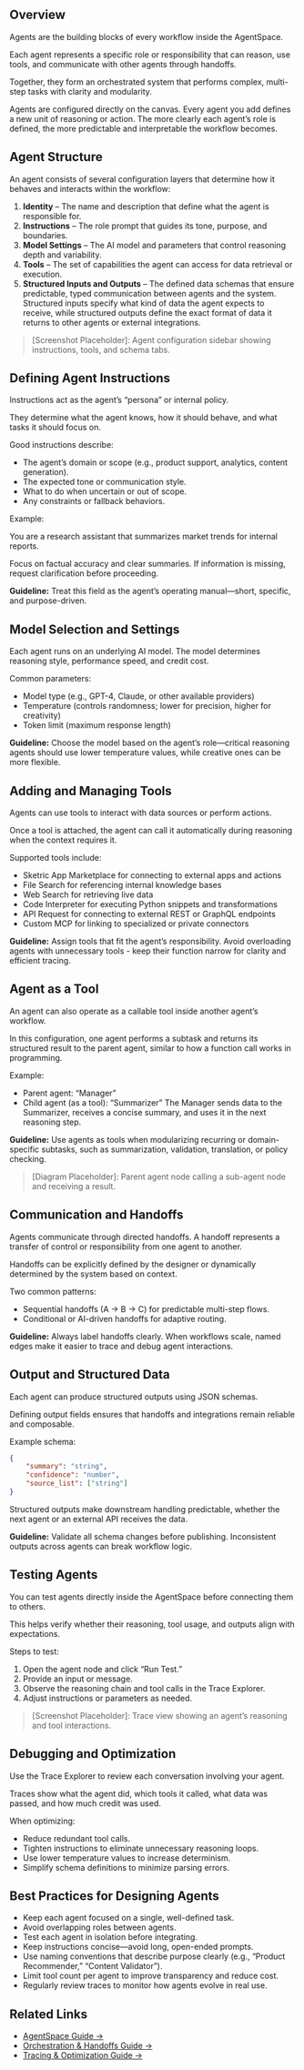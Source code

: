 ## Overview

Agents are the building blocks of every workflow inside the AgentSpace.

Each agent represents a specific role or responsibility that can reason, use tools, and communicate with other agents through handoffs.

Together, they form an orchestrated system that performs complex, multi-step tasks with clarity and modularity.

Agents are configured directly on the canvas. Every agent you add defines a new unit of reasoning or action. The more clearly each agent’s role is defined, the more predictable and interpretable the workflow becomes.

## Agent Structure

An agent consists of several configuration layers that determine how it behaves and interacts within the workflow:

1. **Identity** – The name and description that define what the agent is responsible for.
2. **Instructions** – The role prompt that guides its tone, purpose, and boundaries.
3. **Model Settings** – The AI model and parameters that control reasoning depth and variability.
4. **Tools** – The set of capabilities the agent can access for data retrieval or execution.
5. **Structured Inputs and Outputs** – The defined data schemas that ensure predictable, typed communication between agents and the system. Structured inputs specify what kind of data the agent expects to receive, while structured outputs define the exact format of data it returns to other agents or external integrations.

> [Screenshot Placeholder]: Agent configuration sidebar showing instructions, tools, and schema tabs.

## Defining Agent Instructions

Instructions act as the agent’s “persona” or internal policy.

They determine what the agent knows, how it should behave, and what tasks it should focus on.

Good instructions describe:

- The agent’s domain or scope (e.g., product support, analytics, content generation).
- The expected tone or communication style.
- What to do when uncertain or out of scope.
- Any constraints or fallback behaviors.

Example:

You are a research assistant that summarizes market trends for internal reports.

Focus on factual accuracy and clear summaries. If information is missing, request clarification before proceeding.

**Guideline:** Treat this field as the agent’s operating manual—short, specific, and purpose-driven.

## Model Selection and Settings

Each agent runs on an underlying AI model. The model determines reasoning style, performance speed, and credit cost.

Common parameters:

- Model type (e.g., GPT-4, Claude, or other available providers)
- Temperature (controls randomness; lower for precision, higher for creativity)
- Token limit (maximum response length)

**Guideline:** Choose the model based on the agent’s role—critical reasoning agents should use lower temperature values, while creative ones can be more flexible.

## Adding and Managing Tools

Agents can use tools to interact with data sources or perform actions.

Once a tool is attached, the agent can call it automatically during reasoning when the context requires it.

Supported tools include:

- Sketric App Marketplace for connecting to external apps and actions
- File Search for referencing internal knowledge bases
- Web Search for retrieving live data
- Code Interpreter for executing Python snippets and transformations
- API Request for connecting to external REST or GraphQL endpoints
- Custom MCP for linking to specialized or private connectors

**Guideline:** Assign tools that fit the agent’s responsibility. Avoid overloading agents with unnecessary tools - keep their function narrow for clarity and efficient tracing.

## Agent as a Tool

An agent can also operate as a callable tool inside another agent’s workflow.

In this configuration, one agent performs a subtask and returns its structured result to the parent agent, similar to how a function call works in programming.

Example:

- Parent agent: “Manager”
- Child agent (as a tool): “Summarizer”
  The Manager sends data to the Summarizer, receives a concise summary, and uses it in the next reasoning step.

**Guideline:** Use agents as tools when modularizing recurring or domain-specific subtasks, such as summarization, validation, translation, or policy checking.

> [Diagram Placeholder]: Parent agent node calling a sub-agent node and receiving a result.

## Communication and Handoffs

Agents communicate through directed handoffs. A handoff represents a transfer of control or responsibility from one agent to another.

Handoffs can be explicitly defined by the designer or dynamically determined by the system based on context.

Two common patterns:

- Sequential handoffs (A → B → C) for predictable multi-step flows.
- Conditional or AI-driven handoffs for adaptive routing.

**Guideline:** Always label handoffs clearly. When workflows scale, named edges make it easier to trace and debug agent interactions.

## Output and Structured Data

Each agent can produce structured outputs using JSON schemas.

Defining output fields ensures that handoffs and integrations remain reliable and composable.

Example schema:

```json
{
	"summary": "string",
	"confidence": "number",
	"source_list": ["string"]
}
```

Structured outputs make downstream handling predictable, whether the next agent or an external API receives the data.

**Guideline:** Validate all schema changes before publishing. Inconsistent outputs across agents can break workflow logic.

## Testing Agents

You can test agents directly inside the AgentSpace before connecting them to others.

This helps verify whether their reasoning, tool usage, and outputs align with expectations.

Steps to test:

1. Open the agent node and click “Run Test.”
2. Provide an input or message.
3. Observe the reasoning chain and tool calls in the Trace Explorer.
4. Adjust instructions or parameters as needed.

> [Screenshot Placeholder]: Trace view showing an agent’s reasoning and tool interactions.

## Debugging and Optimization

Use the Trace Explorer to review each conversation involving your agent.

Traces show what the agent did, which tools it called, what data was passed, and how much credit was used.

When optimizing:

- Reduce redundant tool calls.
- Tighten instructions to eliminate unnecessary reasoning loops.
- Use lower temperature values to increase determinism.
- Simplify schema definitions to minimize parsing errors.

## Best Practices for Designing Agents

- Keep each agent focused on a single, well-defined task.
- Avoid overlapping roles between agents.
- Test each agent in isolation before integrating.
- Keep instructions concise—avoid long, open-ended prompts.
- Use naming conventions that describe purpose clearly (e.g., “Product Recommender,” “Content Validator”).
- Limit tool count per agent to improve transparency and reduce cost.
- Regularly review traces to monitor how agents evolve in real use.

## Related Links

- [AgentSpace Guide →](https://www.notion.so/1-AgentSpace-Canvas-27ede0351eaa806f9491c4f7d8fbd7cf?pvs=21)
- [Orchestration & Handoffs Guide →](https://www.notion.so/4-Orchestration-Handoffs-27ede0351eaa80c3a80ec83af4b513c2?pvs=21)
- [Tracing & Optimization Guide →](https://www.notion.so/27ede0351eaa808b86fff51fb9618a32?pvs=21)
